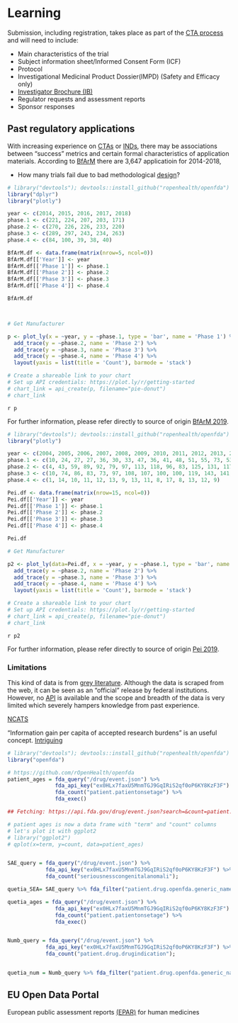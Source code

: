# Learning

Submission, including registration, takes place as part of the [CTA process](https://www.youtube.com/watch?v=9WANVbEgHH8) and will need to include:

- Main characteristics of the trial
- Subject information sheet/Informed Consent Form (ICF)
- Protocol
- Investigational Medicinal Product Dossier(IMPD) (Safety and Efficacy only)
- [Investigator Brochure (IB)]()
- Regulator requests and assessment reports
- Sponsor responses


## Past regulatory applications
With increasing experience on [CTAs](https://eudract.ema.europa.eu/help/Default.htm#eudract/purpose_cta_ov.htm) or [INDs](https://www.fda.gov/drugs/types-applications/investigational-new-drug-ind-application), there may be associations between "success" metrics and certain formal characteristics of application materials. According to [BfArM](https://www.bfarm.de/EN/BfArM/_node.html) there are 3,647 applicatioin for 2014-2018,

- How many trials fail due to bad methodological [design](https://www.youtube.com/watch?v=hDcedskQy60)? 

```r
# library("devtools"); devtools::install_github("ropenhealth/openfda")
library("dplyr")
library("plotly")

year <- c(2014, 2015, 2016, 2017, 2018)
phase.1 <- c(221, 224, 207, 203, 171)
phase.2 <- c(270, 226, 226, 233, 220)
phase.3 <- c(289, 297, 243, 234, 263)
phase.4 <- c(84, 100, 39, 38, 40)

BfArM.df <- data.frame(matrix(nrow=5, ncol=0)) 
BfArM.df[['Year']] <- year
BfArM.df[['Phase 1']] <- phase.1
BfArM.df[['Phase 2']] <- phase.2
BfArM.df[['Phase 3']] <- phase.3
BfArM.df[['Phase 4']] <- phase.4

BfArM.df



# Get Manufacturer

p <- plot_ly(x = ~year, y = ~phase.1, type = 'bar', name = 'Phase 1') %>%
  add_trace(y = ~phase.2, name = 'Phase 2') %>%
  add_trace(y = ~phase.3, name = 'Phase 3') %>%
  add_trace(y = ~phase.4, name = 'Phase 4') %>%
  layout(yaxis = list(title = 'Count'), barmode = 'stack')

# Create a shareable link to your chart
# Set up API credentials: https://plot.ly/r/getting-started
# chart_link = api_create(p, filename="pie-donut")
# chart_link
```

`r p`

For further information, please refer directly to source of origin [BfArM 2019](https://www.bfarm.de/DE/Arzneimittel/Arzneimittelzulassung/KlinischePruefung/Genehmigungs-Verfahren/Statistik.html).

<!---
![Please refer directly to source of origin. [BfArM 2019](https://www.bfarm.de/DE/Arzneimittel/Arzneimittelzulassung/KlinischePruefung/Genehmigungs-Verfahren/Statistik.html)](https://www.bfarm.de/SharedDocs/Bilder/Arzneimittel/klinPr/Statistik2014-2018.jpg?__blob=normal&v=3){width=450px}


![Please refer directly to source of origin. [Pei 2019](https://www.pei.de/EN/information/license-applicants/clinical-trial-authorisation/statistics/statistics-clinical-trials-node.html)](https://www.pei.de/SharedDocs/Bilder/EN/license-applicants/overview-all-requests.jpg?__blob=thumbnail&v=10){width=450px}
-->

```r
# library("devtools"); devtools::install_github("ropenhealth/openfda")
library("plotly")

year <- c(2004, 2005, 2006, 2007, 2008, 2009, 2010, 2011, 2012, 2013, 2014, 2015, 2016, 2017, 2018)
phase.1 <- c(10, 24, 27, 27, 36, 30, 33, 47, 36, 41, 48, 51, 55, 73, 53)
phase.2 <- c(4, 43, 59, 89, 92, 79, 97, 113, 118, 96, 83, 125, 131, 117, 151)
phase.3 <- c(10, 74, 86, 83, 73, 97, 108, 107, 100, 100, 119, 143, 141, 130, 136)
phase.4 <- c(1, 14, 10, 11, 12, 13, 9, 13, 11, 8, 17, 8, 13, 12, 9)

Pei.df <- data.frame(matrix(nrow=15, ncol=0)) 
Pei.df[['Year']] <- year
Pei.df[['Phase 1']] <- phase.1
Pei.df[['Phase 2']] <- phase.2
Pei.df[['Phase 3']] <- phase.3
Pei.df[['Phase 4']] <- phase.4

Pei.df

# Get Manufacturer

p2 <- plot_ly(data=Pei.df, x = ~year, y = ~phase.1, type = 'bar', name = 'Phase 1') %>%
  add_trace(y = ~phase.2, name = 'Phase 2') %>%
  add_trace(y = ~phase.3, name = 'Phase 3') %>%
  add_trace(y = ~phase.4, name = 'Phase 4') %>%
  layout(yaxis = list(title = 'Count'), barmode = 'stack')

# Create a shareable link to your chart
# Set up API credentials: https://plot.ly/r/getting-started
# chart_link = api_create(p, filename="pie-donut")
# chart_link
```
`r p2`

For further information, please refer directly to source of origin [Pei 2019](https://www.pei.de/EN/information/license-applicants/clinical-trial-authorisation/statistics/statistics-clinical-trials-node.html).

### Limitations
This kind of data is from [grey literature](https://en.wikipedia.org/wiki/Grey_literature). Although the data is scraped from the web, it can be seen as an "official" release by federal institutions. However, no [API](https://en.wikipedia.org/wiki/Application_programming_interface) is available and the scope and breadth of the data is very limited which severely hampers knowledge from past experience.

[NCATS](https://pubs.acs.org/doi/pdf/10.1021/acsptsci.9b00056)

“Information gain per capita of accepted research burdens” is an useful concept. 
[Intriguing](http://serayamaouche.net/code/R/Rcode.html)


```r
# library("devtools"); devtools::install_github("ropenhealth/openfda")
library("openfda")

# https://github.com/rOpenHealth/openfda
patient_ages = fda_query("/drug/event.json") %>%
               fda_api_key("ex0HLx7faxU5MnmTGJ9GqIRiS2qf0oP6KY8KzF3F") %>%
               fda_count("patient.patientonsetage") %>%
               fda_exec()

## Fetching: https://api.fda.gov/drug/event.json?search=&count=patient.patientonsetage

# patient ages is now a data frame with "term" and "count" columns
# let's plot it with ggplot2
# library("ggplot2")
# qplot(x=term, y=count, data=patient_ages)


SAE_query = fda_query("/drug/event.json") %>%
            fda_api_key("ex0HLx7faxU5MnmTGJ9GqIRiS2qf0oP6KY8KzF3F") %>%
            fda_count("seriousnesscongenitalanomali");

quetia_SEA= SAE_query %>% fda_filter("patient.drug.openfda.generic_name", "quetiapine") %>% fda_exec()

quetia_ages = fda_query("/drug/event.json") %>%
               fda_api_key("ex0HLx7faxU5MnmTGJ9GqIRiS2qf0oP6KY8KzF3F") %>%
               fda_count("patient.patientonsetage") %>%
               fda_exec()


Numb_query = fda_query("/drug/event.json") %>%
            fda_api_key("ex0HLx7faxU5MnmTGJ9GqIRiS2qf0oP6KY8KzF3F") %>%
            fda_count("patient.drug.drugindication");


quetia_num = Numb_query %>% fda_filter("patient.drug.openfda.generic_name", "quetiapine") %>% fda_exec()

```


## EU Open Data Portal
European public assessment reports [(EPAR)](http://data.europa.eu/euodp/en/data/dataset/epar-human-medicines) for human medicines
